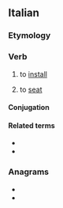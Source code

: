 ==Italian==

===Etymology===
{{confix|in|sede|are|lang=it}}

===Verb===
{{it-verb}}

# {{lb|it|transitive}} to [[install]] {{qualifier|someone in office}}
# {{lb|it|transitive}} to [[seat]]


====Conjugation====
{{it-conj-iare|insedi|avere}}

====Related terms====
* {{l|it|insediamento}}
* {{l|it|insediarsi}}

===Anagrams===
* {{l|it|desinerai}}
* {{l|it|insedierà}}
